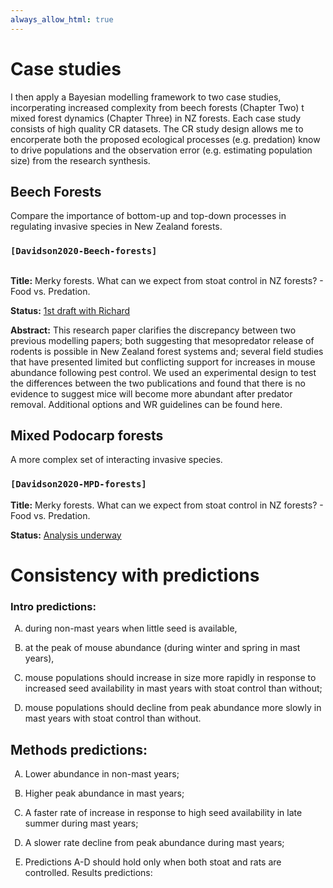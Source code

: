 ```yaml
---
always_allow_html: true
---
```


# Case studies

I then apply a Bayesian modelling framework to two case studies, incorperating increased complexity from beech forests (Chapter Two) t mixed forest dynamics (Chapter Three) in NZ forests. Each case study consists of high quality CR datasets. The CR study design allows me to encorperate both the proposed ecological processes (e.g. predation) know to drive populations and the observation error (e.g. estimating population size) from the research synthesis.

## Beech Forests {#beech}

Compare the importance of bottom-up and top-down processes in regulating invasive species in New Zealand forests.

### `[Davidson2020-Beech-forests]`

```r

```

**Title:** Merky forests. What can we expect from stoat control in NZ forests? - Food vs. Predation.

**Status:** [1st draft with Richard](https://www.dropbox.com/s/m5hte0n2vyl1dt2/Davidson_2019_BeechForest_19022019.docx?dl=0)

**Abstract:** This research paper clarifies the discrepancy between two previous modelling papers; both suggesting that mesopredator release of rodents is possible in New Zealand forest systems and; several field studies that have presented limited but conflicting support for increases in mouse abundance following pest control. We used an experimental design to test the differences between the two publications and found that there is no evidence to suggest mice will become more abundant after predator removal. Additional options and WR guidelines can be found here.

## Mixed Podocarp forests {#mpd}

A more complex set of interacting invasive species.

### `[Davidson2020-MPD-forests]`

**Title:** Merky forests. What can we expect from stoat control in NZ forests? - Food vs. Predation.

**Status:** [Analysis underway](https://www.dropbox.com/s/fm57ns1jndmkmq1/Davidson_2019_mpd_manuscript.docx?dl=0)

# Consistency with predictions

### Intro predictions:

A) during non-mast years when little seed is available, 

B) at the peak of mouse abundance (during winter and spring in mast years), 

C) mouse populations should increase in size more rapidly in response to increased seed availability in mast years with stoat control than without; 

D) mouse populations should decline from peak abundance more slowly in mast years with stoat control than without.

## Methods predictions:

A) Lower abundance in non-mast years;

B) Higher peak abundance in mast years;

C) A faster rate of increase in response to high seed availability in late summer during mast years;

D) A slower rate decline from peak abundance during mast years;

E) Predictions A-D should hold only when both stoat and rats are controlled.
Results predictions:

